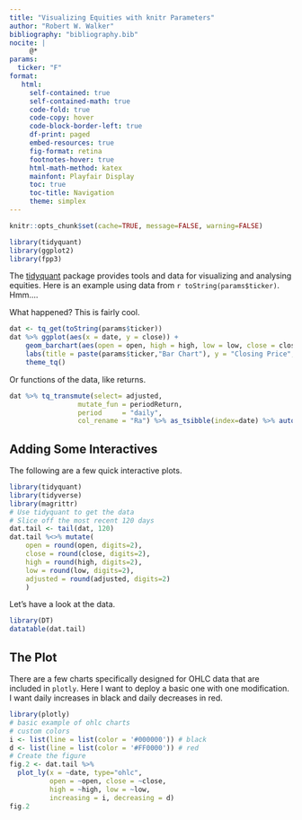 ```yaml
---
title: "Visualizing Equities with knitr Parameters"
author: "Robert W. Walker"
bibliography: "bibliography.bib"
nocite: |
     @*
params:
  ticker: "F"
format: 
   html:
     self-contained: true
     self-contained-math: true
     code-fold: true
     code-copy: hover
     code-block-border-left: true
     df-print: paged
     embed-resources: true
     fig-format: retina
     footnotes-hover: true
     html-math-method: katex
     mainfont: Playfair Display
     toc: true
     toc-title: Navigation
     theme: simplex
---
```


```r
knitr::opts_chunk$set(cache=TRUE, message=FALSE, warning=FALSE)
```

```r
library(tidyquant)
library(ggplot2)
library(fpp3)
```

The [tidyquant](https://cran.r-project.org/web/packages/tidyquant/index.html) package provides tools and data for visualizing and analysing equities. Here is an example using data from `r toString(params$ticker)`. Hmm....

What happened?  This is fairly cool.

```r
dat <- tq_get(toString(params$ticker))
dat %>% ggplot(aes(x = date, y = close)) +
    geom_barchart(aes(open = open, high = high, low = low, close = close)) +
    labs(title = paste(params$ticker,"Bar Chart"), y = "Closing Price", x = "") +
    theme_tq()
```

Or functions of the data, like returns.

```r
dat %>% tq_transmute(select= adjusted,
                 mutate_fun = periodReturn,
                 period     = "daily",
                 col_rename = "Ra") %>% as_tsibble(index=date) %>% autoplot()
```

## Adding Some Interactives

The following are a few quick interactive plots.

```r
library(tidyquant)
library(tidyverse)
library(magrittr)
# Use tidyquant to get the data
# Slice off the most recent 120 days
dat.tail <- tail(dat, 120)
dat.tail %<>% mutate(
    open = round(open, digits=2),
    close = round(close, digits=2),
    high = round(high, digits=2),
    low = round(low, digits=2),
    adjusted = round(adjusted, digits=2)
    )
```

Let's have a look at the data.

```r
library(DT)
datatable(dat.tail)
```

## The Plot

There are a few charts specifically designed for OHLC data that are included in `plotly`.  Here I want to deploy a basic one with one modification.  I want daily increases in black and daily decreases in red.

```r
library(plotly)
# basic example of ohlc charts
# custom colors
i <- list(line = list(color = '#000000')) # black
d <- list(line = list(color = '#FF0000')) # red
# Create the figure
fig.2 <- dat.tail %>%
  plot_ly(x = ~date, type="ohlc",
          open = ~open, close = ~close,
          high = ~high, low = ~low,
          increasing = i, decreasing = d)
fig.2
```

